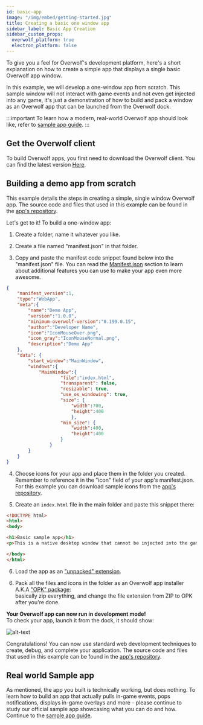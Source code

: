 ```yaml
---
id: basic-app
image: "/img/embed/getting-started.jpg"
title: Creating a basic one window app
sidebar_label: Basic App Creation
sidebar_custom_props:
  overwolf_platform: true
  electron_platform: false
---
```


To give you a feel for Overwolf's development platform, here's a short explanation on how to create a simple app that displays a single basic Overwolf app window.

In this example, we will develop a one-window app from scratch. This sample window will not interact with game events and not even get injected into any game, it's just a demonstration of how to build and pack a window as an Overwolf app that can be launched from the Overwolf dock.

:::important
To learn how a modern, real-world Overwolf app should look like, refer to [sample app guide](basic-app/sample-app).
:::

## Get the Overwolf client

To build Overwolf apps, you first need to download the Overwolf client.
You can find the latest version [Here](https://download.overwolf.com/install/Download?Channel=developers).

## Building a demo app from scratch

This example details the steps in creating a simple, single window Overwolf app. The source code and files that used in this example can be found in the [app's repository](https://github.com/overwolf/demo-app).

Let's get to it! To build a one-window app:

1. Create a folder, name it whatever you like.

2. Create a file named "manifest.json" in that folder.

3. Copy and paste the manifest code snippet found below into the "manifest.json" file.
You can read the [Manifest.json](/api/manifest) section to learn about additional features you can use to make your app even more awesome.

```json
{
	"manifest_version":1,
	"type":"WebApp",
	"meta":{
		"name":"Demo App",
		"version":"1.0.0",
		"minimum-overwolf-version":"0.199.0.15",
		"author":"Developer Name",
		"icon":"IconMouseOver.png",
		"icon_gray":"IconMouseNormal.png",
		"description":"Demo App"
	},
	"data": {
		"start_window":"MainWindow",
		"windows":{
			"MainWindow":{
					"file":"index.html",
					"transparent": false,
					"resizable": true,
					"use_os_windowing": true,
					"size": {
						"width":700,
						"height":400
						},
					"min_size": {
						"width":400,
						"height":400
					}
				}
		}
	}
}
```

4. Choose icons for your app and place them in the folder you created. Remember to reference it in the "icon" field of your app's manifest.json.
   For this example you can download sample icons from the [app's repository](https://github.com/overwolf/demo-app).

5. Create an `index.html` file in the main folder and paste this snippet there:  

```html
<!DOCTYPE html>
<html>
<body>

<h1>Basic sample app</h1>
<p>This is a native desktop window that cannot be injected into the game.</p>

</body>
</html>
```

6. Load the app as an ["unpacked" extension](/start/basic-app/sample-app#5-load-the-app-as-unpacked-extension).

<SkipMe>

6. Pack all the files and icons in the folder as an Overwolf app installer A.K.A ["OPK" package](https://discuss.overwolf.com/t/what-is-an-opk-package/23):  
  basically zip everything, and change the file extension from ZIP to OPK after you're done.

</SkipMe>

**Your Overwolf app can now run in development mode!**  
To check your app, launch it from the dock, it should show:

![alt-text](/assets/basic-sample-app.png)

Congratulations! You can now use standard web development techniques to create, debug, and complete your application. The source code and files that used in this example can be found in the [app's repository](https://github.com/overwolf/demo-app).

## Real world Sample app

As mentioned, the app you built is technically working, but does nothing. To learn how to build an app that actually pulls in-game events, pops notifications, displays in-game overlays and more - please continue to study our official sample app showcasing what you can do and how. 
Continue to the [sample app guide](basic-app/sample-app).
